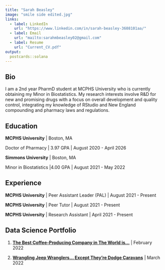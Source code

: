 ---
title: "Sarah Beasley"
image: "smile side edited.jpg"
links:
  - label: LinkedIn
    url: "https://www.linkedin.com/in/sarah-beasley-3608101aa/"
  - label: Email
    url: "mailto:sarahmbeasley02@gmail.com"
  - label: Resume
    url: "Current_CV.pdf"  
output:
  postcards::solana
---
 
## Bio

I am a 2nd year PharmD student at MCPHS University who is currently obtaining my Minor in Biostatistics. My research interests involve R&D for new and promising drugs with a focus on overall development and quality control, integrating my knowledge of RStudio and New England compounding and pharmacy laws and regulations. 

## Education

**MCPHS University** | Boston, MA

Doctor of Pharmacy | 3.97 GPA | August 2020 - April 2026

**Simmons University** | Boston, MA

Minor in Biostatistics |4.00 GPA | August 2021 - May 2022

## Experience

**MCPHS University** | Peer Assistant Leader (PAL) | August 2021 - Present

**MCPHS University** | Peer Tutor | August 2021 - Present

**MCPHS University** | Research Assistant | April 2021 - Present 

## Data Science Portfolio 

1. [**The Best Coffee-Producing Company in The World is…**](Project1.html) | February 2022

2. [**Wrangling Jeep Wranglers... Except They're Dodge Caravans**](https://sarahbeasley02.shinyapps.io/Project-2-Learnr/) | March 2022


